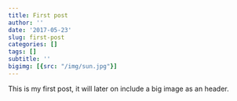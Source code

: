 ```yaml
---
title: First post
author: ''
date: '2017-05-23'
slug: first-post
categories: []
tags: []
subtitle: ''
bigimg: [{src: "/img/sun.jpg"}]
---
```


This is my first post, it will later on include a big image as an header.
